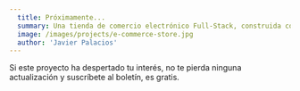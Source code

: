 ```yaml
---
  title: Próximamente...
  summary: Una tienda de comercio electrónico Full-Stack, construida con NextJs, React con Typescript y Prisma.
  image: /images/projects/e-commerce-store.jpg
  author: 'Javier Palacios'
---
```


Si este proyecto ha despertado tu interés, no te pierda ninguna actualización y
suscríbete al boletín, es gratis.
